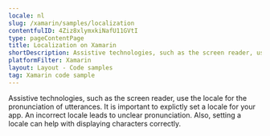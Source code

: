 ```yaml
---
locale: nl
slug: /xamarin/samples/localization
contentfulID: 4Ziz8xlymxkiNafU11GVtI
type: pageContentPage
title: Localization on Xamarin
shortDescription: Assistive technologies, such as the screen reader, use the locale for the pronunciation of utterances.
platformFilter: Xamarin
layout: Layout - Code samples
tag: Xamarin code sample
---
```


Assistive technologies, such as the screen reader, use the locale for the pronunciation of utterances. It is important to explictly set a locale for your app. An incorrect locale leads to unclear pronunciation. Also, setting a locale can help with displaying characters correctly.

<CodeSample id="text-localization" locale="nl" platform="xamarin"/>